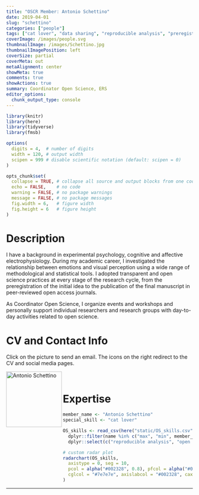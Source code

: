```yaml
---
title: "OSCR Member: Antonio Schettino"
date: 2019-04-01
slug: "schettino"
categories: ["people"]
tags: ["cat lover", "data sharing", "reproducible analysis", "preregistration"] # top 3 categories + unique + school
coverImage: /images/people.svg
thumbnailImage: /images/Schettino.jpg
thumbnailImagePosition: left
coverSize: partial
coverMeta: out
metaAlignment: center
showMeta: true
comments: true
showActions: true
summary: Coordinator Open Science, ERS
editor_options: 
  chunk_output_type: console
---
```


```r

library(knitr)
library(here)
library(tidyverse)
library(fmsb)

options(
  digits = 4,  # number of digits
  width = 120, # output width
  scipen = 999 # disable scientific notation (default: scipen = 0)
)

opts_chunk$set(
  collapse = TRUE, # collapse all source and output blocks from one code chunk into a single block
  echo = FALSE,    # no code
  warning = FALSE, # no package warnings
  message = FALSE, # no package messages
  fig.width = 6,   # figure width
  fig.height = 6   # figure height
)

```

# Description

I have a background in experimental psychology, cognitive and affective electrophysiology. During my academic career, I investigated the relationship between emotions and visual perception using a wide range of methodological and statistical tools. I adopted transparent and open science practices at every stage of the research cycle, from the preregistration of the initial idea to the publication of the final manuscript in peer-reviewed open access journals.

As Coordinator Open Science, I organize events and workshops and personally support individual researchers and research groups with day-to-day activities related to open science.

# CV and Contact Info

Click on the picture to send an email. The icons on the right redirect to the CV and social media pages.

<!-- EMAIL -->
<p>
  <a href="mailto:schettino@eur.nl">
  <img border="0" alt="Antonio Schettino" src="/images/Schettino.jpg" width="150" height="150" align="left">
  </a>
</p>

<!-- CV -->
<p align="center">
  <a href="https://antonio-schettino.com/cv/Schettino_academic.pdf" class="fa fa-file fa-2x" style="color:#00B969;">
  </a>
</p>

<!-- TWITTER -->
<p align="center">
  <a href="https://twitter.com/asch3tti" class="fa fa-twitter fa-2x">
  </a>
</p>
 
<!-- PERSONAL WEBSITE -->
<p align="center">
  <a href="https://antonio-schettino.com/" class="fa fa-link fa-2x" style="color:#000000;">
  </a>
</p>

<BR>

# Expertise

```r

member_name <- "Antonio Schettino"
special_skill <- "cat lover"

OS_skills <- read_csv(here("static/OS_skills.csv")) %>%
  dplyr::filter(name %in% c("max", "min", member_name)) %>%
  dplyr::select(c("reproducible analysis", "open source software", "open access", "data management", "preregistration", all_of(special_skill), "data sharing"))

# custom radar plot
radarchart(OS_skills,
  axistype = 0, seg = 10,
  pcol = alpha("#002328", 0.8), pfcol = alpha("#00B969", 0.6), plwd = 4, centerzero = TRUE, # polygon
  cglcol = "#7e7e7e", axislabcol = "#002328", caxislabels = seq(0, 10, 2), cglwd = 0.8 # grid
)

```

***


